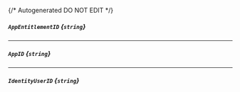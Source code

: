 {/* Autogenerated DO NOT EDIT  */}
##### `AppEntitlementID` *{`string`}*

---
##### `AppID` *{`string`}*

---
##### `IdentityUserID` *{`string`}*


